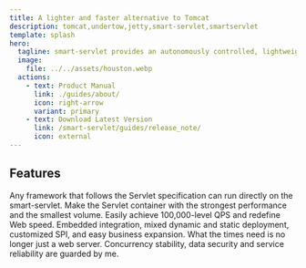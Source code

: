 ```yaml
---
title: A lighter and faster alternative to Tomcat
description: tomcat,undertow,jetty,smart-servlet,smartservlet
template: splash
hero:
  tagline: smart-servlet provides an autonomously controlled, lightweight Tomcat/Undertow alternative that redefines the next generation of Servlet containers!
  image:
    file: ../../assets/houston.webp
  actions:
    - text: Product Manual
      link: ./guides/about/
      icon: right-arrow
      variant: primary
    - text: Download Latest Version
      link: /smart-servlet/guides/release_note/
      icon: external
---
```



## Features

<CardGrid stagger>
    <Card title="Full Ecosystem Compatibility" icon="seti:favicon">
        Any framework that follows the Servlet specification can run directly on the smart-servlet.
    </Card>
    <Card title="Performance First" icon="rocket">
        Make the Servlet container with the strongest performance and the smallest volume. Easily achieve 100,000-level QPS and redefine Web speed.
    </Card>
    <Card title="Flexible Extension" icon="puzzle">
        Embedded integration, mixed dynamic and static deployment, customized SPI, and easy business expansion.
    </Card>
    <Card title="Security and Reliability" icon="seti:lock">
        What the times need is no longer just a web server. Concurrency stability, data security and service reliability are guarded by me.
    </Card>
</CardGrid>
